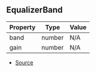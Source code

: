 ## EqualizerBand

| Property | Type | Value |
| ----------- | ----------- | ----------- |
| band | number | N/A |
| gain | number | N/A |


- [Source](https://github.com/Androz2091/discord-player/blob/97a849a/packages/equalizer/src/equalizer/EqualizerStream.ts#L10)
